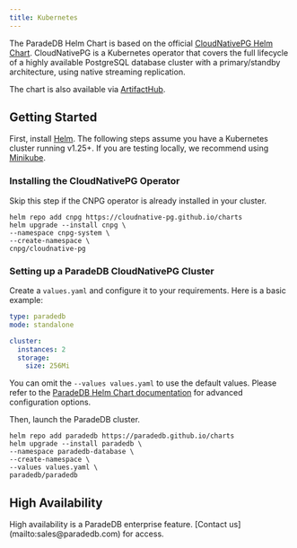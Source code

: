 ```yaml
---
title: Kubernetes
---
```


The ParadeDB Helm Chart is based on the official [CloudNativePG Helm Chart](https://cloudnative-pg.io/). CloudNativePG is a Kubernetes operator that covers the full lifecycle of a highly available
PostgreSQL database cluster with a primary/standby architecture, using native streaming replication.

The chart is also available via [ArtifactHub](https://artifacthub.io/packages/helm/paradedb/paradedb).

## Getting Started

First, install [Helm](https://helm.sh/docs/intro/install/). The following steps assume you have a Kubernetes cluster running v1.25+. If you are testing locally, we recommend
using [Minikube](https://minikube.sigs.k8s.io/docs/start/).

### Installing the CloudNativePG Operator

Skip this step if the CNPG operator is already installed in your cluster.

```console
helm repo add cnpg https://cloudnative-pg.github.io/charts
helm upgrade --install cnpg \
--namespace cnpg-system \
--create-namespace \
cnpg/cloudnative-pg
```

### Setting up a ParadeDB CloudNativePG Cluster

Create a `values.yaml` and configure it to your requirements. Here is a basic example:

```yaml
type: paradedb
mode: standalone

cluster:
  instances: 2
  storage:
    size: 256Mi
```

You can omit the `--values values.yaml` to use the default values. Please refer to the [ParadeDB Helm Chart documentation](https://paradedb.github.io/charts/) for advanced configuration options.

Then, launch the ParadeDB cluster.

```console
helm repo add paradedb https://paradedb.github.io/charts
helm upgrade --install paradedb \
--namespace paradedb-database \
--create-namespace \
--values values.yaml \
paradedb/paradedb
```

## High Availability

<Info>
  High availability is a ParadeDB enterprise feature. [Contact
  us](mailto:sales@paradedb.com) for access.
</Info>
